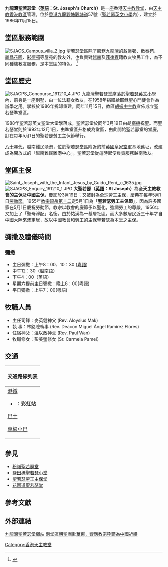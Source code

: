 {{refimprove|time=2012-10-03T17:52:28+00:00}}
{{Infobox church
| name                = 九龍灣聖若瑟堂
| fullname             = 天主教香港教區九龍灣聖若瑟堂
| image                = SJACPS Campus 191210 6.JPG 
| location              = [[香港|香港]][[九龍|九龍]][[觀塘|觀塘]][[觀塘道|觀塘道]]57號<br>（[[聖若瑟英文小學|聖若瑟英文小學]]內）
| country              = {{HK}}
| denomination         = [[天主教|天主教]]
| website              = [http://stjosephkln.catholic.org.hk/  九龍灣聖若瑟堂網站]
| founded date         = 1986年11月15日：[[胡振中|胡振中]][[主教|主教]]宣佈成立準堂區<br>1988年3月19日：由胡[[樞機|樞機]]祝聖<br>1992年12月1日：升格成為堂區
| parish               = 聖若瑟堂區（[[九龍灣|九龍灣]]）
| diocese              = [[天主教香港教區|天主教香港教區]]
}}
'''九龍灣聖若瑟堂（[[英語|英語]]：St. Joseph's Church）'''是一座香港[[天主教|天主教]][[教堂|教堂]]，由[[天主教香港教區|天主教香港教區]]管理。位於[[香港|香港]][[九龍|九龍]][[觀塘|觀塘]][[觀塘道|觀塘道]]57號（[[聖若瑟英文小學|聖若瑟英文小學]]內），建立於1986年11月15日。

==堂區服務範圍==
[[File:SJACS_Campus_villa_2.jpg|thumb]]
聖若瑟堂區除了服務[[九龍灣|九龍灣]]的[[啟業邨|啟業邨]]、[[啟泰苑|啟泰苑]]、[[麗晶花園|麗晶花園]]、[[彩德邨|彩德邨]]等屋苑的教友外，也負責對[[越南|越南]]及[[菲律賓|菲律賓]]籍教友牧民工作，為不同種族教友服務，是本堂區的特色。
<ref>{{cite news|publisher=[[公教報|公教報]]
|date=2012年3月30日
|title=香港教區主教公署法令九龍灣聖若瑟堂區更改界限 
|url=
}}</ref>

==堂區歷史==
[[File:SJACPS_Concourse_191210_4.JPG|thumb]]
九龍灣聖若瑟堂座落於[[聖若瑟英文小學|聖若瑟英文小學]]內，前身是一座別墅，由一位法籍女教友，在1958年捐贈給耶穌聖心門徒會作為辦學之用。學校於1986年拆卸重建，同年11月15日，教區[[胡振中|胡振中]][[主教|主教]]宣佈成立聖若瑟準堂區。

1988年聖若瑟英文聖堂大堂學落成，聖若瑟堂於同年3月19日由胡[[樞機|樞機]]祝聖。而聖若瑟堂則於1992年12月1日，由準堂區升格成為堂區，由此開始聖若瑟堂的堂慶，訂在每年5月1日的聖若瑟勞工主保節舉行。

[[八十年代|八十年代]]，越南難民湧港，位於聖若瑟堂區附近的前[[英國皇家空軍|英國皇家空軍]]基地舊址，改建成為開放式的「越南難民離港中心」，聖若瑟堂從這時起便負責服務越南教友。

==堂區主保==
[[File:Saint_Joseph_with_the_Infant_Jesus_by_Guido_Reni,_c_1635.jpg|thumb]]
[[File:SJACPS_Enquiry_191210_1.JPG|thumb]]
{{main|大聖若瑟}}
'''大聖若瑟（[[英語|英語]]：St Joseph）'''為全'''天主教教會的主保'''及'''中國主保'''，慶節於3月19日；又被封為全球勞工主保，慶典在每年5月1日[[勞動節|勞動節]]。1955年[[教宗|教宗]][[碧岳第十二|碧岳第十二]]定5月1日為「'''聖若瑟勞工主保節'''」，因為許多國家在5月1日慶祝勞動節，教宗以教會的慶節予以聖化，強調勞工的尊嚴。1956年又加上了「聖母淨配」名銜。由於祐漢為一基層社區，而大多數居民近三十年才自中國大陸來澳定居，故以中國教會和勞工的主保聖若瑟為本堂之主保。

==彌撒及禮儀時間==
===彌撒===
*主日彌撒：上午8：00、10：30 ([[粤語|粤語]])
*中午12：30（[[越南語|越南語]]）
*下午4：00（英語）
*星期六提前主日彌撒：晚上8：00(粤語)
*平日彌撒：上午7：00(粤語)

==牧職人員==
*主任司鐸：麥英健神父 (Rev. Aloysius Mak)
*執   事：林銘聰執事 (Rev. Deacon Miguel Ángel Ramírez Flores)
*住宿神父：溫以政神父 (Rev. Paul Wan)
*牧職修女：彭美瑩修女 (Sr. Carmela Pamei）

==交通==
{| class="mw-collapsible mw-collapsed wikitable" style="background:white; margin: 0 auto; width: auto;"  
! 交通路線列表
|-
|
;[[港鐵|港鐵]]
*{{港鐵路線標誌|KTL}}：[[彩虹站|彩虹站]]
;[[香港巴士|巴士]]
{{九龍新界巴士簡單列表|1A|2A|2X|3D|6D|6P|11B|11C|11D|13D|14|15|16|17|28|40|42C|62X|69C|74C|74D|74X|80X|83A|83X|89|89B|89C|89D|89X|93K|258D|258P|258S|259D|268C|269C|277E|277P|277X|292P|296C|N293|N796|X42C}}
{{過海隧道巴士簡單列表|101|606A|671|N121}}
{{大嶼山巴士簡單列表|A22|N29}}
;[[專線小巴|專線小巴]]
{{九龍專線小巴簡單列表|61|68}}
{{新界專線小巴簡單列表|102|102B|102S}}
|}

==參見==
*[[粉嶺聖若瑟堂|粉嶺聖若瑟堂]]
*[[鹽田梓聖若瑟小堂|鹽田梓聖若瑟小堂]]
*[[聖若瑟勞工主保堂|聖若瑟勞工主保堂]]
*[[花園道聖若瑟堂|花園道聖若瑟堂]]

== 參考文獻 ==
<div class="references-small">
<references />
</div>

==外部連結==
[http://stjosephkln.catholic.org.hk/ 九龍灣聖若瑟堂網站] {{Wayback|url=http://stjosephkln.catholic.org.hk/ |date=20201124170648 }}
[https://web.archive.org/web/20160304134801/http://china.ucanews.com/2008/05/30/eetangeechaoeeeefueeeeeeeejiaozonghueeeezhongeeqiee/ 兩堂區朝聖團赴華東，響應教宗呼籲為中國祈禱]
{{香港天主教教堂}}

[[Category:香港天主教堂|Category:香港天主教堂]]